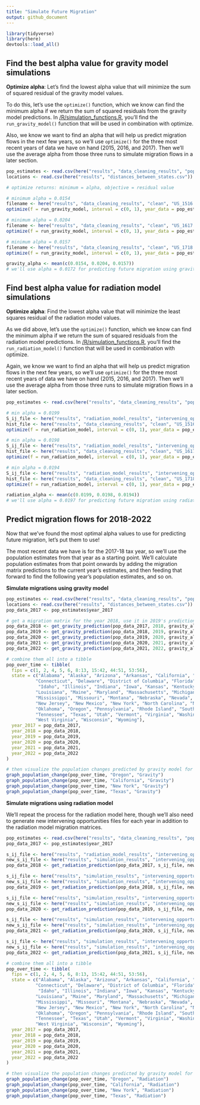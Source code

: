 ```yaml
---
title: "Simulate Future Migration"
output: github_document
---
```


```r
library(tidyverse)
library(here)
devtools::load_all()
```

## Find the best alpha value for gravity model simulations 

**Optimize alpha**: Let's find the lowest alpha value that will minimize the sum of squared residual of the gravity model values. 

To do this, let's use the `optimize()` function, which we know can find the minimum alpha if we return the sum of squared residuals from the gravity model predictions. In [/R/simulation_functions.R](https://github.com/ST541-Fall2020/ruangroc_project_migration/blob/main/R/simulation_functions.R), you'll find the `run_gravity_model()` function that will be used in combination with optimize.

Also, we know we want to find an alpha that will help us predict migration flows in the next few years, so we'll use `optimize()` for the three most recent years of data we have on hand (2015, 2016, and 2017). Then we'll use the average alpha from those three runs to simulate migration flows in a later section.

```r
pop_estimates <- read.csv(here("results", "data_cleaning_results", "population_estimates.csv"))
locations <- read.csv(here("results", "distances_between_states.csv"))

# optimize returns: minimum = alpha, objective = residual value

# minimum alpha = 0.0154
filename <- here("results", "data_cleaning_results", "clean", "US_1516.csv")
optimize(f = run_gravity_model, interval = c(0, 1), year_data = pop_estimates$year_2015, hist_data_file = filename, locations = locations)

# minimum alpha = 0.0204
filename <- here("results", "data_cleaning_results", "clean", "US_1617.csv")
optimize(f = run_gravity_model, interval = c(0, 1), year_data = pop_estimates$year_2016, hist_data_file = filename, locations = locations)

# minimum alpha = 0.0157
filename <- here("results", "data_cleaning_results", "clean", "US_1718.csv")
optimize(f = run_gravity_model, interval = c(0, 1), year_data = pop_estimates$year_2017, hist_data_file = filename, locations = locations)

gravity_alpha <- mean(c(0.0154, 0.0204, 0.0157))
# we'll use alpha = 0.0172 for predicting future migration using gravity model
```

## Find best alpha value for radiation model simulations

**Optimize alpha**: Find the lowest alpha value that will minimize the least squares residual of the radiation model values.

As we did above, let's use the `optimize()` function, which we know can find the minimum alpha if we return the sum of squared residuals from the radiation model predictions. In [/R/simulation_functions.R](https://github.com/ST541-Fall2020/ruangroc_project_migration/blob/main/R/simulation_functions.R), you'll find the `run_radiation_model()` function that will be used in combination with optimize.

Again, we know we want to find an alpha that will help us predict migration flows in the next few years, so we'll use `optimize()` for the three most recent years of data we have on hand (2015, 2016, and 2017). Then we'll use the average alpha from those three runs to simulate migration flows in a later section.

```r
pop_estimates <- read.csv(here("results", "data_cleaning_results", "population_estimates.csv"))

# min alpha = 0.0199
S_ij_file <- here("results", "radiation_model_results", "intervening_opportunities_year_2015.csv")
hist_file <- here("results", "data_cleaning_results", "clean", "US_1516.csv")
optimize(f = run_radiation_model, interval = c(0, 1), year_data = pop_estimates$year_2015, S_ij_file = S_ij_file, hist_data_file = filename)

# min alpha = 0.0198
S_ij_file <- here("results", "radiation_model_results", "intervening_opportunities_year_2016.csv")
hist_file <- here("results", "data_cleaning_results", "clean", "US_1617.csv")
optimize(f = run_radiation_model, interval = c(0, 1), year_data = pop_estimates$year_2016, S_ij_file = S_ij_file, hist_data_file = filename)

# min alpha = 0.0194
S_ij_file <- here("results", "radiation_model_results", "intervening_opportunities_year_2017.csv")
hist_file <- here("results", "data_cleaning_results", "clean", "US_1718.csv")
optimize(f = run_radiation_model, interval = c(0, 1), year_data = pop_estimates$year_2017, S_ij_file = S_ij_file, hist_data_file = filename)

radiation_alpha <- mean(c(0.0199, 0.0198, 0.0194))
# we'll use alpha = 0.0197 for predicting future migration using radiation model
```


## Predict migration flows for 2018-2022

Now that we've found the most optimal alpha values to use for predicting future migration, let's put them to use!

The most recent data we have is for the 2017-18 tax year, so we'll use the population estimates from that year as a starting point. We'll calculate population estimates from that point onwards by adding the migration matrix predictions to the current year's estimates, and then feeding that forward to find the following year's population estimates, and so on.

**Simulate migrations using gravity model**
```r
pop_estimates <- read.csv(here("results", "data_cleaning_results", "population_estimates.csv"))
locations <- read.csv(here("results", "distances_between_states.csv"))
pop_data_2017 <- pop_estimates$year_2017

# get a migration matrix for the year 2018, use it in 2019's prediction, and so on
pop_data_2018 <- get_gravity_prediction(pop_data_2017, 2018, gravity_alpha, locations)
pop_data_2019 <- get_gravity_prediction(pop_data_2018, 2019, gravity_alpha, locations)
pop_data_2020 <- get_gravity_prediction(pop_data_2019, 2020, gravity_alpha, locations)
pop_data_2021 <- get_gravity_prediction(pop_data_2020, 2021, gravity_alpha, locations)
pop_data_2022 <- get_gravity_prediction(pop_data_2021, 2022, gravity_alpha, locations)

# combine them all into a tibble
pop_over_time <- tibble(
  fips = c(1, 2, 4, 5, 6, 8:13, 15:42, 44:51, 53:56),
  state = c("Alabama", "Alaska", "Arizona", "Arkansas", "California", "Colorado",
           "Connecticut", "Delaware", "District of Columbia", "Florida", "Georgia", "Hawaii",
            "Idaho", "Illinois", "Indiana", "Iowa", "Kansas", "Kentucky",
           "Louisiana", "Maine", "Maryland", "Massachusetts", "Michigan", "Minnesota",
           "Mississippi", "Missouri", "Montana", "Nebraska", "Nevada", "New Hampshire",
           "New Jersey", "New Mexico", "New York", "North Carolina", "North Dakota", "Ohio", 
           "Oklahoma", "Oregon", "Pennsylvania", "Rhode Island", "South Carolina", "South Dakota", 
           "Tennessee", "Texas", "Utah", "Vermont", "Virginia", "Washington", 
           "West Virginia", "Wisconsin", "Wyoming"),
  year_2017 = pop_data_2017,
  year_2018 = pop_data_2018,
  year_2019 = pop_data_2019,
  year_2020 = pop_data_2020,
  year_2021 = pop_data_2021,
  year_2022 = pop_data_2022
)

# then visualize the population changes predicted by gravity model for whatever states you want
graph_population_change(pop_over_time, "Oregon", "Gravity")
graph_population_change(pop_over_time, "California", "Gravity")
graph_population_change(pop_over_time, "New York", "Gravity")
graph_population_change(pop_over_time, "Texas", "Gravity")
```

**Simulate migrations using radiation model**

We'll repeat the process for the radiation model here, though we'll also need to generate new intervening opportunities files for each year in addition to the radiation model migration matrices.

```r
pop_estimates <- read.csv(here("results", "data_cleaning_results", "population_estimates.csv"))
pop_data_2017 <- pop_estimates$year_2017

s_ij_file <- here("results", "radiation_model_results", "intervening_opportunities_year_2017.csv")
new_s_ij_file <- here("results", "simulation_results", "intervening_opportunities_2018.csv")
pop_data_2018 <- get_radiation_prediction(pop_data_2017, s_ij_file, new_s_ij_file, 2018, radiation_alpha)

s_ij_file <- here("results", "simulation_results", "intervening_opportunities_2018.csv")
new_s_ij_file <- here("results", "simulation_results", "intervening_opportunities_2019.csv")
pop_data_2019 <- get_radiation_prediction(pop_data_2018, s_ij_file, new_s_ij_file, 2019, radiation_alpha)

s_ij_file <- here("results", "simulation_results", "intervening_opportunities_2019.csv")
new_s_ij_file <- here("results", "simulation_results", "intervening_opportunities_2020.csv")
pop_data_2020 <- get_radiation_prediction(pop_data_2019, s_ij_file, new_s_ij_file, 2020, radiation_alpha)

s_ij_file <- here("results", "simulation_results", "intervening_opportunities_2020.csv")
new_s_ij_file <- here("results", "simulation_results", "intervening_opportunities_2021.csv")
pop_data_2021 <- get_radiation_prediction(pop_data_2020, s_ij_file, new_s_ij_file, 2021, radiation_alpha)

s_ij_file <- here("results", "simulation_results", "intervening_opportunities_2021.csv")
new_s_ij_file <- here("results", "simulation_results", "intervening_opportunities_2022.csv")
pop_data_2022 <- get_radiation_prediction(pop_data_2021, s_ij_file, new_s_ij_file, 2022, radiation_alpha)

# combine them all into a tibble
pop_over_time <- tibble(
  fips = c(1, 2, 4, 5, 6, 8:13, 15:42, 44:51, 53:56),
  state = c("Alabama", "Alaska", "Arizona", "Arkansas", "California", "Colorado",
           "Connecticut", "Delaware", "District of Columbia", "Florida", "Georgia", "Hawaii",
            "Idaho", "Illinois", "Indiana", "Iowa", "Kansas", "Kentucky",
           "Louisiana", "Maine", "Maryland", "Massachusetts", "Michigan", "Minnesota",
           "Mississippi", "Missouri", "Montana", "Nebraska", "Nevada", "New Hampshire",
           "New Jersey", "New Mexico", "New York", "North Carolina", "North Dakota", "Ohio", 
           "Oklahoma", "Oregon", "Pennsylvania", "Rhode Island", "South Carolina", "South Dakota", 
           "Tennessee", "Texas", "Utah", "Vermont", "Virginia", "Washington", 
           "West Virginia", "Wisconsin", "Wyoming"),
  year_2017 = pop_data_2017,
  year_2018 = pop_data_2018,
  year_2019 = pop_data_2019,
  year_2020 = pop_data_2020,
  year_2021 = pop_data_2021,
  year_2022 = pop_data_2022
)

# then visualize the population changes predicted by gravity model for whatever states you want
graph_population_change(pop_over_time, "Oregon", "Radiation")
graph_population_change(pop_over_time, "California", "Radiation")
graph_population_change(pop_over_time, "New York", "Radiation")
graph_population_change(pop_over_time, "Texas", "Radiation")
```



